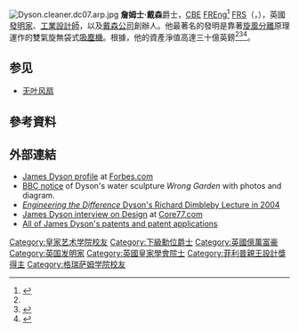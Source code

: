 {{expand language|1=en|page=|time=2019-09-09T03:19:23+00:00}}
{{noteTA
|T=zh-tw:詹姆士·戴森;zh-cn:詹姆斯·戴森;zh-hk:占士·戴森;
|1=zh-tw:詹姆士;zh-cn:詹姆斯;zh-hk:占士;
|2=zh-cn:吸尘器;zh-hk:吸塵機;zh-tw:吸塵器;
}}
{{Infobox person
|name = 詹姆士·戴森爵士<br><small>{{lang|en|Sir James Dyson}}</small>
|image = Sir James Dyson CBE FREng FRS.jpg
|image_size 400
|caption = 2015年7月攝
|birth_date = {{Birth date and age|df=yes|1947|5|2}}<ref name=whoswho>{{Who's Who | surname = DYSON | othernames = Sir James | id = U14462 | volume = 2015 | edition = online [[Oxford_University_Press|Oxford University Press]]}} {{subscription required}}</ref>
|birth_place = {{ENG}}[[诺福克郡|诺福克郡]][[克罗默|克罗默]]
|residence = {{ENG}}[[格洛斯特郡|葛洛斯特郡]]{{tsl|en|Dodington Park|多丁顿庄园}}<br/>[[法國南部|法國南部]]<br/>{{ENG}}倫敦[[切爾西_(倫敦)|切爾西]]

|nationality = {{GBR}}
|occupation = 發明家、工業設計師、[[戴森_(公司)|戴森公司]]創辦人
|known_for = 雙氣旋無袋式吸塵器
|education = {{tsl|en|Gresham's School|格瑞萨姆学院}}
|alma_mater = {{Plainlist|
* {{tsl|en|Byam Shaw School of Art|柏亚姆肖艺术学院}}
* [[皇家艺术学院|皇家艺术学院]]}}
|networth = {{increase}} 115億美元（2018）
|spouse = {{marriage|迪爾德麗·辛德邁許|1968}}<ref name=whoswho/>
|children = 二子一女<ref name=whoswho/>
| awards = {{Plainlist|
* [[皇家学会|FRS]]（2015）
* [[大英帝國勳章|CBE]]
* [[皇家工程院|FREng]]}}
|website = {{Plainlist|
* {{URL|http://www.dyson.co.uk}}
* {{URL|http://www.jamesdysonfoundation.com}}}}
|footnotes =
}}
[[File:Dyson.cleaner.dc07.arp.jpg|thumb]]
'''詹姆士·戴森'''爵士，[[大英帝國勳章|CBE]] [[皇家工程院|FREng]]<ref name="raeng1">{{cite web|title=List of Fellows|url=http://www.raeng.org.uk/about-us/people-council-committees/the-fellowship/list-of-fellows|access-date=2015-07-18|archive-date=2016-06-08|archive-url=https://web.archive.org/web/20160608094405/http://www.raeng.org.uk/about-us/people-council-committees/the-fellowship/list-of-fellows|dead-url=no}}</ref> [[皇家学会|FRS]]（{{lang-en|Sir '''James Dyson'''}}，{{bd|1947年|5月2日}}），英國[[發明家|發明家]]、[[工业设计|工業設計師]]，以及[[戴森_(公司)|戴森公司]]創辦人。他最著名的發明是靠著[[旋風分離|旋風分離]]原理運作的雙氣旋無袋式[[吸塵機|吸塵機]]。根據{{tsl|en|Sunday Times Rich List 2013|2013年星期日泰晤士報富豪榜}}，他的資產淨值高達三十億英鎊<ref name=whoswho/><ref>{{cite news |url=http://www.itv.com/news/west/update/2013-04-19/inventor-dyson-tops-south-west-rich-list/ |work=ITV |title=Inventor Dyson tops south west rich list |accessdate=20 June 2013 |archive-date=2018-10-16 |archive-url=https://web.archive.org/web/20181016125849/http://www.itv.com/news/west/update/2013-04-19/inventor-dyson-tops-south-west-rich-list/ |dead-url=no }}</ref><ref name=autobiography>{{cite book | year = 1997 | first = James | last = Dyson | title = Against The Odds: An Autobiography | url = https://archive.org/details/againstoddsautob0000dyso | author2-link = Giles Coren | first2 = Giles | last2 = Coren | isbn = 0-7528-0981-4}}</ref>。

==参见==
* [[无叶风扇|无叶风扇]]

== 參考資料 ==
{{reflist|2}}

== 外部連結 ==
*[http://www.forbes.com/lists/2006/10/6BFC.html James Dyson profile] {{Wayback|url=http://www.forbes.com/lists/2006/10/6BFC.html |date=20161231051341 }} at [[Forbes|Forbes.com]]
*[http://news.bbc.co.uk/1/hi/uk/3046791.stm BBC notice] {{Wayback|url=http://news.bbc.co.uk/1/hi/uk/3046791.stm |date=20170904103340 }} of Dyson's water sculpture ''Wrong Garden'' with photos and diagram.
*[http://www.bbc.co.uk/pressoffice/pressreleases/stories/2004/12_december/09/dyson.shtml ''Engineering the Difference'' Dyson's Richard Dimbleby Lecture in 2004] {{Wayback|url=http://www.bbc.co.uk/pressoffice/pressreleases/stories/2004/12_december/09/dyson.shtml |date=20201014125034 }}
*[http://www.core77.com/reactor/dyson_interview.asp James Dyson interview on Design] {{Wayback|url=http://www.core77.com/reactor/dyson_interview.asp |date=20080803205304 }} at [[Core77|Core77.com]]
*[http://worldwide.espacenet.com/searchResults?compact=false&ST=singleline&query=in%3D%22dyson+james%22&locale=en_EP&DB=worldwide.espacenet.com All of James Dyson's patents and patent applications] {{Wayback|url=http://worldwide.espacenet.com/searchResults?compact=false&ST=singleline&query=in%3D%22dyson+james%22&locale=en_EP&DB=worldwide.espacenet.com |date=20151018160235 }}

{{Authority control}}
{{DEFAULTSORT:Dyson, James}}
[[Category:皇家艺术学院校友|Category:皇家艺术学院校友]]
[[Category:下級勳位爵士|Category:下級勳位爵士]]
[[Category:英國億萬富豪|Category:英國億萬富豪]]
[[Category:英国发明家|Category:英国发明家]]
[[Category:英國皇家學會院士|Category:英國皇家學會院士]]
[[Category:菲利普親王設計獎得主|Category:菲利普親王設計獎得主]]
[[Category:格瑞萨姆学院校友|Category:格瑞萨姆学院校友]]